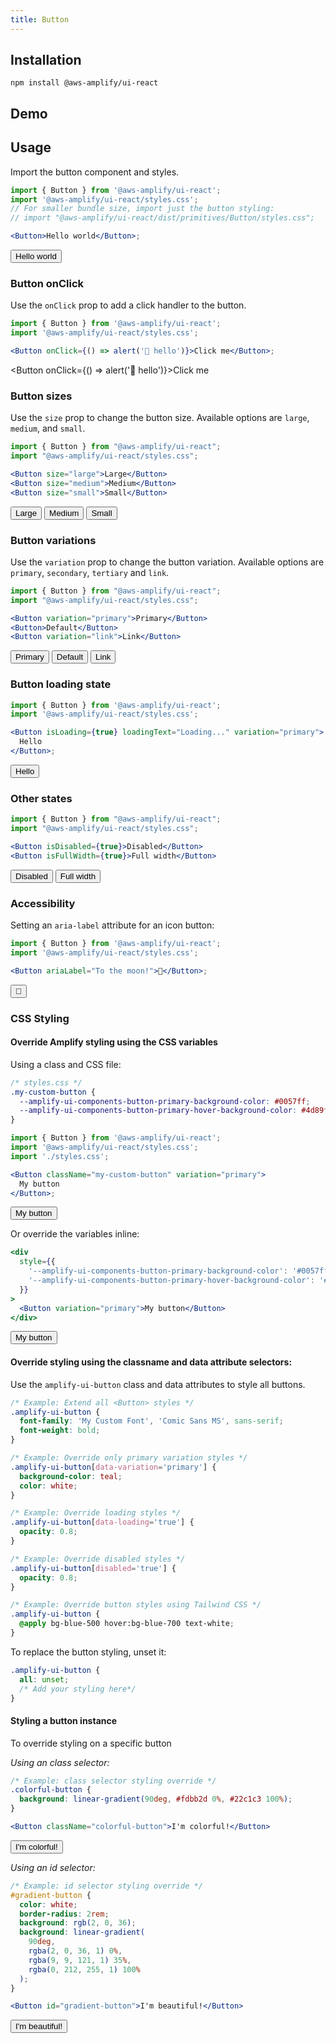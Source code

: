 ```yaml
---
title: Button
---
```



## Installation

```
npm install @aws-amplify/ui-react
```

## Demo

<ButtonDemo />

## Usage

Import the button component and styles.

```jsx
import { Button } from '@aws-amplify/ui-react';
import '@aws-amplify/ui-react/styles.css';
// For smaller bundle size, import just the button styling:
// import "@aws-amplify/ui-react/dist/primitives/Button/styles.css";

<Button>Hello world</Button>;
```

<Button>Hello world</Button>

### Button onClick

Use the `onClick` prop to add a click handler to the button.

```jsx
import { Button } from '@aws-amplify/ui-react';
import '@aws-amplify/ui-react/styles.css';

<Button onClick={() => alert('👋 hello')}>Click me</Button>;
```

<Button onClick={() => alert('👋 hello')}>Click me</Button>

### Button sizes

Use the `size` prop to change the button size. Available options are `large`, `medium`, and `small`.

```jsx
import { Button } from "@aws-amplify/ui-react";
import "@aws-amplify/ui-react/styles.css";

<Button size="large">Large</Button>
<Button size="medium">Medium</Button>
<Button size="small">Small</Button>
```

<Button size="large">Large</Button>
<Button size="medium">Medium</Button>
<Button size="small">Small</Button>

### Button variations

Use the `variation` prop to change the button variation. Available options are `primary`, `secondary`, `tertiary` and `link`.

```jsx
import { Button } from "@aws-amplify/ui-react";
import "@aws-amplify/ui-react/styles.css";

<Button variation="primary">Primary</Button>
<Button>Default</Button>
<Button variation="link">Link</Button>
```

<Button variation="primary">Primary</Button>
<Button>Default</Button>
<Button variation="link">Link</Button>

### Button loading state

```jsx
import { Button } from '@aws-amplify/ui-react';
import '@aws-amplify/ui-react/styles.css';

<Button isLoading={true} loadingText="Loading..." variation="primary">
  Hello
</Button>;
```

<Button isLoading={true} loadingText="Loading..." variation="primary">
  Hello
</Button>

### Other states

```jsx
import { Button } from "@aws-amplify/ui-react";
import "@aws-amplify/ui-react/styles.css";

<Button isDisabled={true}>Disabled</Button>
<Button isFullWidth={true}>Full width</Button>
```

<Button isDisabled={true}>Disabled</Button>
<Button isFullWidth={true}>Full width</Button>

### Accessibility

Setting an `aria-label` attribute for an icon button:

```jsx
import { Button } from '@aws-amplify/ui-react';
import '@aws-amplify/ui-react/styles.css';

<Button ariaLabel="To the moon!">🚀</Button>;
```

<Button ariaLabel="To the moon!">🚀</Button>

### CSS Styling

#### Override Amplify styling using the CSS variables

Using a class and CSS file:

```css
/* styles.css */
.my-custom-button {
  --amplify-ui-components-button-primary-background-color: #0057ff;
  --amplify-ui-components-button-primary-hover-background-color: #4d89fc;
}
```

```jsx
import { Button } from '@aws-amplify/ui-react';
import '@aws-amplify/ui-react/styles.css';
import './styles.css';

<Button className="my-custom-button" variation="primary">
  My button
</Button>;
```

<Button className="my-custom-button" variation="primary">
  My button
</Button>

Or override the variables inline:

```jsx
<div
  style={{
    '--amplify-ui-components-button-primary-background-color': '#0057ff',
    '--amplify-ui-components-button-primary-hover-background-color': '#4d89fc',
  }}
>
  <Button variation="primary">My button</Button>
</div>
```

<div
  style={{
    '--amplify-ui-components-button-primary-background-color': '#0057ff',
    '--amplify-ui-components-button-primary-hover-background-color': '#4d89fc',
  }}
>
  <Button variation="primary">My button</Button>
</div>

#### Override styling using the classname and data attribute selectors:

Use the `amplify-ui-button` class and data attributes to style all buttons.

```css
/* Example: Extend all <Button> styles */
.amplify-ui-button {
  font-family: 'My Custom Font', 'Comic Sans MS', sans-serif;
  font-weight: bold;
}

/* Example: Override only primary variation styles */
.amplify-ui-button[data-variation='primary'] {
  background-color: teal;
  color: white;
}

/* Example: Override loading styles */
.amplify-ui-button[data-loading='true'] {
  opacity: 0.8;
}

/* Example: Override disabled styles */
.amplify-ui-button[disabled='true'] {
  opacity: 0.8;
}

/* Example: Override button styles using Tailwind CSS */
.amplify-ui-button {
  @apply bg-blue-500 hover:bg-blue-700 text-white;
}
```

To replace the button styling, unset it:

```css
.amplify-ui-button {
  all: unset;
  /* Add your styling here*/
}
```

#### Styling a button instance

To override styling on a specific button

_Using an class selector:_

```css
/* Example: class selector styling override */
.colorful-button {
  background: linear-gradient(90deg, #fdbb2d 0%, #22c1c3 100%);
}
```

```jsx
<Button className="colorful-button">I'm colorful!</Button>
```

<Button className="colorful-button">I'm colorful!</Button>

_Using an id selector:_

```css
/* Example: id selector styling override */
#gradient-button {
  color: white;
  border-radius: 2rem;
  background: rgb(2, 0, 36);
  background: linear-gradient(
    90deg,
    rgba(2, 0, 36, 1) 0%,
    rgba(9, 9, 121, 1) 35%,
    rgba(0, 212, 255, 1) 100%
  );
}
```

```jsx
<Button id="gradient-button">I'm beautiful!</Button>
```

<Button id="gradient-button">I'm beautiful!</Button>
